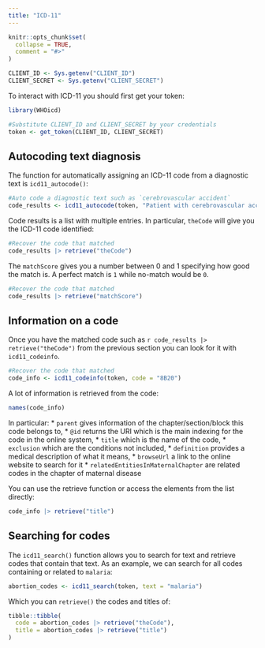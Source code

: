 ```yaml
---
title: "ICD-11"
---
```


```r
knitr::opts_chunk$set(
  collapse = TRUE,
  comment = "#>"
)

CLIENT_ID <- Sys.getenv("CLIENT_ID")
CLIENT_SECRET <- Sys.getenv("CLIENT_SECRET")
```

To interact with ICD-11 you should first get your token:

```r
library(WHOicd)

#Substitute CLIENT_ID and CLIENT_SECRET by your credentials
token <- get_token(CLIENT_ID, CLIENT_SECRET)
```

## Autocoding text diagnosis

The function for automatically assigning an ICD-11 code from a diagnostic text is `icd11_autocode()`:

```r
#Auto code a diagnostic text such as `cerebrovascular accident`
code_results <- icd11_autocode(token, "Patient with cerebrovascular accident")
```

Code results is a list with multiple entries. In particular, `theCode` will give you the ICD-11 code identified:

```r
#Recover the code that matched
code_results |> retrieve("theCode")
```

The `matchScore` gives you a number between 0 and 1 specifying how good the match is. A perfect match is `1` while no-match would be `0`. 

```r
#Recover the code that matched
code_results |> retrieve("matchScore")
```

## Information on a code 

Once you have the matched code such as `r code_results |> retrieve("theCode")` from the previous section you can look for it with `icd11_codeinfo`. 

```r
#Recover the code that matched
code_info <- icd11_codeinfo(token, code = "8B20")
```

A lot of information is retrieved from the code:
```r
names(code_info)
```

In particular: 
* `parent` gives information of the chapter/section/block this code belongs to, 
* `@id` returns the URI which is the main indexing for the code in the online system, 
* `title` which is the name of the code, 
* `exclusion` which are the conditions not included, 
* `definition` provides a medical description of what it means, 
* `browseUrl` a link to the online website to search for it 
* `relatedEntitiesInMaternalChapter` are related codes in the chapter of maternal disease

You can use the retrieve function or access the elements from the list directly:

```r
code_info |> retrieve("title")
```

## Searching for codes

The `icd11_search()` function allows you to search for text and retrieve codes that contain that text. As an example, we can search for all codes containing or related to `malaria`:

```r
abortion_codes <- icd11_search(token, text = "malaria")
```

Which you can `retrieve()` the codes and titles of: 

```r
tibble::tibble(
  code = abortion_codes |> retrieve("theCode"),
  title = abortion_codes |> retrieve("title")
)
```

